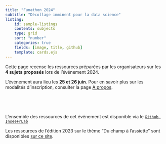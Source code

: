 ```yaml
---
title: "Funathon 2024"
subtitle: "Décollage imminent pour la data science"
listing:
    id: sample-listings
    contents: subjects
    type: grid
    sort: "number"
    categories: true
    fields: [image, title, github]
    template: cards.ejs
---
```


<!-- ![](img/best_image_funathon.png){height="400" fig-align="center"} -->

Cette page recense les ressources préparées par les organisateurs sur les __4 sujets proposés__ lors de l'événement 2024.

L'événement aura lieu les __25 et 26 juin__.
Pour en savoir plus sur les modalités d'inscription, consulter la page [A propos](/about.qmd).

<br>

::: {#sample-listings}
:::

<br>

L'ensemble des ressources de cet événement est disponible via le [`Github InseeFrLab`](https://github.com/InseeFrLab/funathon2024)

Les ressources de l'édition 2023 sur le thème "Du champ à l'assiette" sont disponibles [sur ce site](https://inseefrlab.github.io/funathon2023/).

